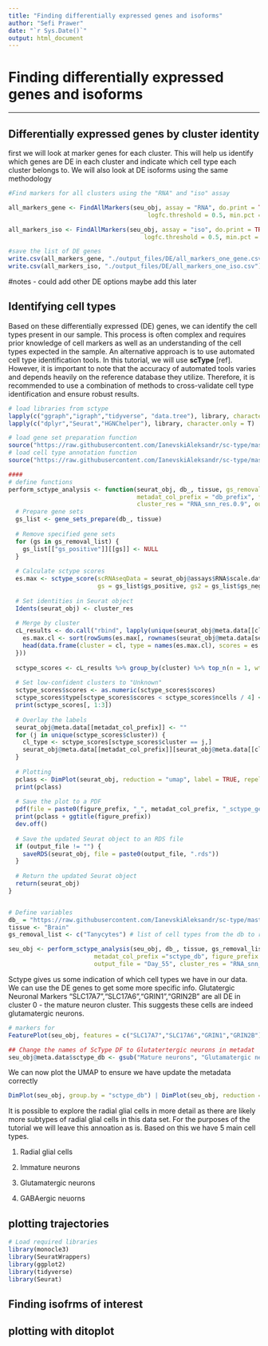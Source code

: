 ```yaml
---
title: "Finding differentially expressed genes and isoforms"
author: "Sefi Prawer"
date: "`r Sys.Date()`"
output: html_document
---
```


# Finding differentially expressed genes and isoforms {style="gray"}

------------------------------------------------------------------------

## Differentially expressed genes by cluster identity

first we will look at marker genes for each cluster. This will help us identify which genes are DE in each cluster and indicate which cell type each cluster belongs to. We will also look at DE isoforms using the same methodology

```r
#Find markers for all clusters using the "RNA" and "iso" assay

all_markers_gene <- FindAllMarkers(seu_obj, assay = "RNA", do.print = TRUE,
                                       logfc.threshold = 0.5, min.pct = 0.20, only.pos = TRUE) %>% dplyr::filter(p_val_adj < 0.05)

all_markers_iso <- FindAllMarkers(seu_obj, assay = "iso", do.print = TRUE,
                                      logfc.threshold = 0.5, min.pct = 0.20, only.pos = TRUE) %>% dplyr::filter(p_val_adj < 0.05)

#save the list of DE genes 
write.csv(all_markers_gene, "./output_files/DE/all_markers_one_gene.csv")
write.csv(all_markers_iso, "./output_files/DE/all_markers_one_iso.csv")
```

#notes - could add other DE options maybe add this later

## Identifying cell types

Based on these differentially expressed (DE) genes, we can identify the cell types present in our sample. This process is often complex and requires prior knowledge of cell markers as well as an understanding of the cell types expected in the sample. An alternative approach is to use automated cell type identification tools. In this tutorial, we will use **scType** [ref]. However, it is important to note that the accuracy of automated tools varies and depends heavily on the reference database they utilize. Therefore, it is recommended to use a combination of methods to cross-validate cell type identification and ensure robust results.

```r
# load libraries from sctype
lapply(c("ggraph","igraph","tidyverse", "data.tree"), library, character.only = T)
lapply(c("dplyr","Seurat","HGNChelper"), library, character.only = T)

# load gene set preparation function
source("https://raw.githubusercontent.com/IanevskiAleksandr/sc-type/master/R/gene_sets_prepare.R")
# load cell type annotation function
source("https://raw.githubusercontent.com/IanevskiAleksandr/sc-type/master/R/sctype_score_.R")

####
# define functions
perform_sctype_analysis <- function(seurat_obj, db_, tissue, gs_removal_list = c(), 
                                    metadat_col_prefix = "db_prefix", figure_prefix ="fig_name" ,
                                    cluster_res = "RNA_snn_res.0.9", output_file = "") {
  # Prepare gene sets
  gs_list <- gene_sets_prepare(db_, tissue)
  
  # Remove specified gene sets
  for (gs in gs_removal_list) {
    gs_list[["gs_positive"]][[gs]] <- NULL
  }
  
  # Calculate sctype scores
  es.max <- sctype_score(scRNAseqData = seurat_obj@assays$RNA$scale.data, scaled = TRUE, 
                         gs = gs_list$gs_positive, gs2 = gs_list$gs_negative)
  
  # Set identities in Seurat object
  Idents(seurat_obj) <- cluster_res
  
  # Merge by cluster
  cL_results <- do.call("rbind", lapply(unique(seurat_obj@meta.data[[cluster_res]]), function(cl) {
    es.max.cl <- sort(rowSums(es.max[, rownames(seurat_obj@meta.data[seurat_obj@meta.data[[cluster_res]] == cl, ])]), decreasing = TRUE)
    head(data.frame(cluster = cl, type = names(es.max.cl), scores = es.max.cl, ncells = sum(seurat_obj@meta.data[[cluster_res]] == cl)), 10)
  }))
  
  sctype_scores <- cL_results %>% group_by(cluster) %>% top_n(n = 1, wt = scores)
  
  # Set low-confident clusters to "Unknown"
  sctype_scores$scores <- as.numeric(sctype_scores$scores)
  sctype_scores$type[sctype_scores$scores < sctype_scores$ncells / 4] <- "Unknown"
  print(sctype_scores[, 1:3])
  
  # Overlay the labels
  seurat_obj@meta.data[[metadat_col_prefix]] <- ""
  for (j in unique(sctype_scores$cluster)) {
    cl_type <- sctype_scores[sctype_scores$cluster == j,]
    seurat_obj@meta.data[[metadat_col_prefix]][seurat_obj@meta.data[[cluster_res]] == j] <- as.character(cl_type$type[1])
  }
  
  # Plotting
  pclass <- DimPlot(seurat_obj, reduction = "umap", label = TRUE, repel = TRUE, group.by = metadat_col_prefix)
  print(pclass)
  
  # Save the plot to a PDF
  pdf(file = paste0(figure_prefix, "_", metadat_col_prefix, "_sctype_genes.pdf"), width = 8, height = 8)
  print(pclass + ggtitle(figure_prefix))
  dev.off()
  
  # Save the updated Seurat object to an RDS file
  if (output_file != "") {
    saveRDS(seurat_obj, file = paste0(output_file, ".rds"))
  }
  
  # Return the updated Seurat object
  return(seurat_obj)
}


# Define variables
db_ = "https://raw.githubusercontent.com/IanevskiAleksandr/sc-type/master/ScTypeDB_full.xlsx"; # this is a defualt databse from sctype 
tissue <- "Brain"
gs_removal_list <- c("Tanycytes") # list of cell types from the db to remove

seu_obj <- perform_sctype_analysis(seu_obj, db_, tissue, gs_removal_list, 
                        metadat_col_prefix ="sctype_db", figure_prefix = "Day_55",
                        output_file = "Day_55", cluster_res = "RNA_snn_res.0.9")

```

Sctype gives us some indication of which cell types we have in our data. We can use the DE genes to get some more specific info. Glutatergic Neuronal Markers "SLC17A7","SLC17A6","GRIN1","GRIN2B" are all DE in cluster 0 - the mature neuron cluster. This suggests these cells are indeed glutamatergic neurons.

```r
# markers for 
FeaturePlot(seu_obj, features = c("SLC17A7","SLC17A6","GRIN1","GRIN2B"))

## Change the names of ScType DF to Glutatertergic neurons in metadat
seu_obj@meta.data$sctype_db <- gsub("Mature neurons", "Glutamatergic neurons", seu_obj@meta.data$sctype_db)

```

We can now plot the UMAP to ensure we have update the metadata correctly

```r

DimPlot(seu_obj, group.by = "sctype_db") | DimPlot(seu_obj, reduction ="umap_iso", group.by = "sctype_db")


```

It is possible to explore the radial glial cells in more detail as there are likely more subtypes of radial glial cells in this data set. For the purposes of the tutorial we will leave this annoation as is. Based on this we have 5 main cell types.

1.  Radial glial cells

2.  Immature neurons

3.  Glutamatergic neurons

4.  GABAergic neuorns

## plotting trajectories

```r
# Load required libraries
library(monocle3)
library(SeuratWrappers)
library(ggplot2)
library(tidyverse)
library(Seurat)

```

## Finding isofrms of interest

## 

## plotting with ditoplot
